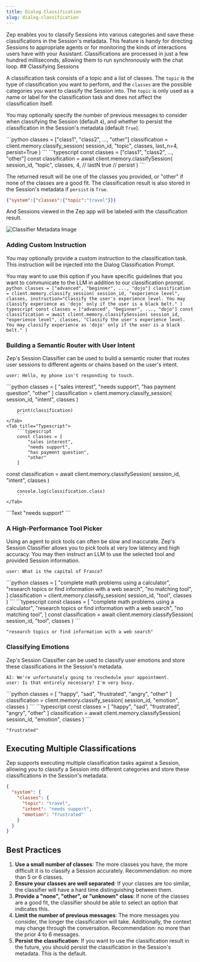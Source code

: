 ```yaml
---
title: Dialog Classification
slug: dialog-classification
---
```



<Card title="Classifying Sessions" icon="tag">
Zep enables you to classify Sessions into various categories and save these classifications in the Session's metadata.
This feature is handy for directing Sessions to appropriate agents or for monitoring the kinds of interactions users have with your Assistant.
Classifications are processed in just a few hundred milliseconds, allowing them to run synchronously with the chat loop.
</Card>
## Classifying Sessions

A classification task consists of a topic and a list of classes. 
The `topic` is the type of classification you want to perform, and the `classes` are the possible categories you want to classify the Session into. 
The `topic` is only used as a name or label for the classification task and does not affect the classification itself.

You may optionally specify the number of previous messages to consider when classifying the Session (default `4`), and whether to persist the classification in the Session's metadata (default `True`). 

<Tabs>
    <Tab title="Python">
        ```python
        classes = ["class1", "class2", ..., "other"]
        classification = client.memory.classify_session(
            session_id,
            "topic",
            classes,
            last_n=4,
            persist=True
        )
        ```
    </Tab>
    <Tab title="Typescript">
        ```typescript
        const classes = ["class1", "class2", ..., "other"]
        const classification = await client.memory.classifySession(
            session_id,
            "topic",
            classes,
            4, // lastN
            true // persist
        )
        ```
    </Tab>
</Tabs>

The returned result will be one of the classes you provided, or "other" if none of the classes are a good fit. The classification result is also stored in the Session's metadata if `persist` is `True`.

```json
{"system":{"classes":{"topic":"travel"}}}
```

And Sessions viewed in the Zep app will be labeled with the classification result.

<Frame>
    <img alt="Classifier Metadata Image" src="images/classifier-metadata.png" />
</Frame>

### Adding Custom Instruction

You may optionally provide a custom instruction to the classification task. This instruction will be injected into the Dialog Classification Prompt.

You may want to use this option if you have specific guidelines that you want to communicate to the LLM in addition to our classification prompt.
<Tabs group="memory">
    <Tab title="Python">
        ```python
        classes = ["advanced", "beginner", ..., "dojo"]
        classification = client.memory.classify_session(
            session_id,
            "experience level",
            classes,
            instruction="Classify the user's experience level. You may classify experience as 'dojo' only if the user is a black belt."
        )
        ```
    </Tab>
    <Tab title="Typescript">
        ```typescript
        const classes = ["advanced", "beginner", ..., "dojo"]
        const classification = await client.memory.classifySession(
            session_id,
            "experience level",
            classes,
            "Classify the user's experience level. You may classify experience as 'dojo' only if the user is a black belt."
        )
        ```
    </Tab>
</Tabs>



### Building a Semantic Router with User Intent

Zep's Session Classifier can be used to build a semantic router that routes user sessions to different agents or chains based on the user's intent.

```Text
user: Hello, my phone isn't responding to touch.
```

<Tabs>
    <Tab title="Python">
        ```python
        classes = [
            "sales interest",
            "needs support",
            "has payment question",
            "other"
        ]
        classification = client.memory.classify_session(
            session_id, "intent", classes
        )

        print(classification)
        ```
    </Tab>
    <Tab title="Typescript">
        ```typescript
        const classes = [
            "sales interest",
            "needs support",
            "has payment question",
            "other"
        ]
const classification = await client.memory.classifySession(
            session_id, "intent", classes
        )

        console.log(classification.class)
        ```
    </Tab>
</Tabs>
```Text
"needs support"
```

### A High-Performance Tool Picker

Using an agent to pick tools can often be slow and inaccurate. Zep's Session Classifier allows you to pick tools at very low latency 
and high accuracy. You may then instruct an LLM to use the selected tool and provided Session information.

```Text
user: What is the capital of France?
```
<Tabs>
    <Tab title="Python">
        ```python
        classes = [
            "complete math problems using a calculator",
            "research topics or find information with a web search",
            "no matching tool",
        ]
        classification = client.memory.classify_session(
            session_id, "tool", classes
        )
        ```
    </Tab>
    <Tab title="Typescript">
        ```typescript
        const classes = [
            "complete math problems using a calculator",
            "research topics or find information with a web search",
            "no matching tool",
        ]
        const classification = await client.memory.classifySession(
            session_id, "tool", classes
        )
        ```
    </Tab>
</Tabs>

```Text
"research topics or find information with a web search"
```


### Classifying Emotions

Zep's Session Classifier can be used to classify user emotions and store these classifications in the Session's metadata.

```Text
AI: We're unfortunately going to reschedule your appointment.
user: Is that entirely necessary? I'm very busy.
```
<Tabs>
    <Tab title="Python">
        ```python
        classes = [
            "happy",
            "sad",
            "frustrated",
            "angry",
            "other"
        ]
        classification = client.memory.classify_session(
            session_id,
            "emotion",
            classes
        )
        ```
    </Tab>
    <Tab title="Typescript">
        ```typescript
        const classes = [
            "happy",
            "sad",
            "frustrated",
            "angry",
            "other"
        ]
        classification = await client.memory.classifySession(
            session_id,
            "emotion",
            classes
        )
        ```
    </Tab>
</Tabs>

```Text
"frustrated"
```

## Executing Multiple Classifications

Zep supports executing multiple classification tasks against a Session, allowing you to classify a Session into different categories and store these classifications in the Session's metadata.

```json
{
  "system": {
    "classes": {
      "topic": "travel", 
      "intent": "needs support", 
      "emotion": "frustrated"
    }
  }
}
```

## Best Practices

1. **Use a small number of classes**: The more classes you have, the more difficult it is to classify a Session accurately. Recommendation: no more than 5 or 6 classes.
2. **Ensure your classes are well separated**: If your classes are too similar, the classifier will have a hard time distinguishing between them.
3. **Provide a "none", "other", or "unknown" class**: If none of the classes are a good fit, the classifier should be able to select an option that indicates this.
4. **Limit the number of previous messages**: The more messages you consider, the longer the classification will take. Additionally, the context may change through the conversation. Recommendation: no more than the prior 4 to 6 messages.
5. **Persist the classification**: If you want to use the classification result in the future, you should persist the classification in the Session's metadata. This is the default.